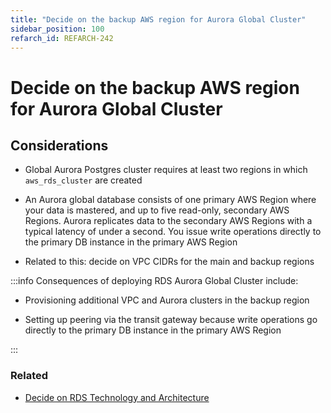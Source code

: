 ```yaml
---
title: "Decide on the backup AWS region for Aurora Global Cluster"
sidebar_position: 100
refarch_id: REFARCH-242
---
```


# Decide on the backup AWS region for Aurora Global Cluster

## Considerations

- Global Aurora Postgres cluster requires at least two regions in which `aws_rds_cluster` are created

- An Aurora global database consists of one primary AWS Region where your data is mastered, and up to five read-only, secondary AWS Regions. Aurora replicates data to the secondary AWS Regions with a typical latency of under a second. You issue write operations directly to the primary DB instance in the primary AWS Region

- Related to this: decide on VPC CIDRs for the main and backup regions

:::info
Consequences of deploying RDS Aurora Global Cluster include:

- Provisioning additional VPC and Aurora clusters in the backup region

- Setting up peering via the transit gateway because write operations go directly to the primary DB instance in the primary AWS Region

:::

### Related

- [Decide on RDS Technology and Architecture](/reference-architecture/fundamentals/design-decisions/foundational-application-dependencies/decide-on-rds-technology-and-architecture)


